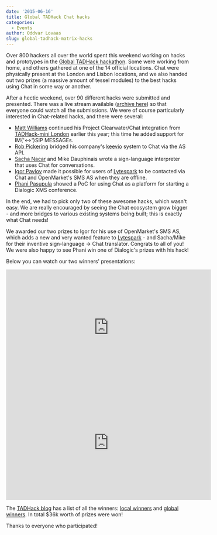 ```yaml
---
date: '2015-06-16'
title: Global TADHack Chat hacks
categories:
  - Events
author: Oddvar Lovaas
slug: global-tadhack-matrix-hacks
---
```


Over 800 hackers all over the world spent this weekend working on hacks and prototypes in the <a href="http://tadhack.com/2015/">Global TADHack hackathon</a>. Some were working from home, and others gathered at one of the 14 official locations. Chat were physically present at the London and Lisbon locations, and we also handed out two prizes (a massive amount of tessel modules) to the best hacks using Chat in some way or another.

After a hectic weekend, over 90 different hacks were submitted and presented. There was a live stream available (<a href="https://www.youtube.com/channel/UCMwLgPrscVTbcIzl4r1WvRg">archive here</a>) so that everyone could watch all the submissions. We were of course particularly interested in Chat-related hacks, and there were several:
<ul>
	<li><a href="http://twitter.com/maffydub">Matt Williams</a> continued his Project Clearwater/Chat integration from <a href="http://matrix.org/blog/2015/04/13/tadhack-mini-london-completed/">TADHack-mini London</a> earlier this year; this time he added support for IM{'<->'}SIP MESSAGEs. </li>
	<li><a href="http://twitter.com/RobinJPickering">Rob Pickering</a> bridged his company's <a href="https://www.ipcortex.co.uk/article.rhtm/keevio-382953.html">keevio</a> system to Chat via the AS API.</li>
	<li><a href="https://twitter.com/SachaNacar">Sacha Nacar</a> and Mike Dauphinais wrote a sign-language interpreter that uses Chat for conversations.</li>
	<li><a href="https://twitter.com/pavlovigor">Igor Pavlov</a> made it possible for users of <a href="https://www.lytespark.com">Lytespark</a> to be contacted via Chat and OpenMarket's SMS AS when they are offline.</li>
	<li><a href="https://twitter.com/PhaniPasupula">Phani Pasupula</a> showed a PoC for using Chat as a platform for starting a Dialogic XMS conference.</li>
</ul>

In the end, we had to pick only two of these awesome hacks, which wasn't easy. We are really encouraged by seeing the Chat ecosystem grow bigger - and more bridges to various existing systems being built; this is exactly what Chat needs!

We awarded our two prizes to Igor for his use of OpenMarket's SMS AS, which adds a new and very wanted feature to <a href="https://www.lytespark.com">Lytespark</a> - and Sacha/Mike for their inventive sign-language -> Chat translator. Congrats to all of you! We were also happy to see Phani win one of Dialogic's prizes with his hack!

Below you can watch our two winners' presentations:

<div class="video-container"><iframe width="560" height="315" src="https://www.youtube.com/embed/chp8K8Wn6v8" frameBorder="0" allowFullScreen></iframe></div>

 <div class="video-container"><iframe width="560" height="315" src="https://www.youtube.com/embed/6ybaaMPUVx0" frameBorder="0" allowFullScreen></iframe></div>

The <a href="http://blog.tadhack.com/">TADHack blog</a> has a list of all the winners: <a href="http://blog.tadhack.com/2015/06/16/tadhack-location-winner/">local winners</a> and <a href="http://blog.tadhack.com/2015/06/15/tadhack-global-winners/">global winners</a>. In total $36k worth of prizes were won!

Thanks to everyone who participated!
